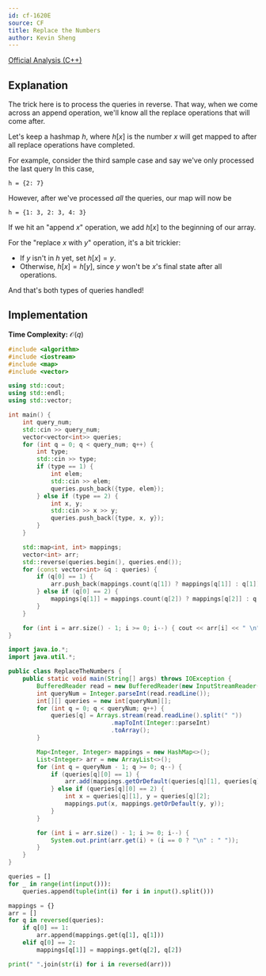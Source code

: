 ```yaml
---
id: cf-1620E
source: CF
title: Replace the Numbers
author: Kevin Sheng
---
```


[Official Analysis (C++)](https://codeforces.com/blog/entry/98061)

## Explanation

The trick here is to process the queries in reverse.
That way, when we come across an append operation,
we'll know all the replace operations that will come after.

Let's keep a hashmap $h$, where $h[x]$ is the number
$x$ will get mapped to after all replace operations have completed.

For example, consider the third sample case
and say we've only processed the last query
In this case,
```
h = {2: 7}
```
However, after we've processed *all* the queries, our map will now be
```
h = {1: 3, 2: 3, 4: 3}
```

If we hit an "append $x$" operation, we add $h[x]$ to the beginning of our array.

For the "replace $x$ with $y$" operation, it's a bit trickier:
* If $y$ isn't in $h$ yet, set $h[x]=y$.
* Otherwise, $h[x]=h[y]$, since $y$ won't be $x$'s final state after all operations.

And that's both types of queries handled!

## Implementation

**Time Complexity:** $\mathcal{O}(q)$

<LanguageSection>
<CPPSection>

```cpp
#include <algorithm>
#include <iostream>
#include <map>
#include <vector>

using std::cout;
using std::endl;
using std::vector;

int main() {
	int query_num;
	std::cin >> query_num;
	vector<vector<int>> queries;
	for (int q = 0; q < query_num; q++) {
		int type;
		std::cin >> type;
		if (type == 1) {
			int elem;
			std::cin >> elem;
			queries.push_back({type, elem});
		} else if (type == 2) {
			int x, y;
			std::cin >> x >> y;
			queries.push_back({type, x, y});
		}
	}

	std::map<int, int> mappings;
	vector<int> arr;
	std::reverse(queries.begin(), queries.end());
	for (const vector<int> &q : queries) {
		if (q[0] == 1) {
			arr.push_back(mappings.count(q[1]) ? mappings[q[1]] : q[1]);
		} else if (q[0] == 2) {
			mappings[q[1]] = mappings.count(q[2]) ? mappings[q[2]] : q[2];
		}
	}

	for (int i = arr.size() - 1; i >= 0; i--) { cout << arr[i] << " \n"[i == 0]; }
}
```

</CPPSection>
<JavaSection>

```java
import java.io.*;
import java.util.*;

public class ReplaceTheNumbers {
	public static void main(String[] args) throws IOException {
		BufferedReader read = new BufferedReader(new InputStreamReader(System.in));
		int queryNum = Integer.parseInt(read.readLine());
		int[][] queries = new int[queryNum][];
		for (int q = 0; q < queryNum; q++) {
			queries[q] = Arrays.stream(read.readLine().split(" "))
			                 .mapToInt(Integer::parseInt)
			                 .toArray();
		}

		Map<Integer, Integer> mappings = new HashMap<>();
		List<Integer> arr = new ArrayList<>();
		for (int q = queryNum - 1; q >= 0; q--) {
			if (queries[q][0] == 1) {
				arr.add(mappings.getOrDefault(queries[q][1], queries[q][1]));
			} else if (queries[q][0] == 2) {
				int x = queries[q][1], y = queries[q][2];
				mappings.put(x, mappings.getOrDefault(y, y));
			}
		}

		for (int i = arr.size() - 1; i >= 0; i--) {
			System.out.print(arr.get(i) + (i == 0 ? "\n" : " "));
		}
	}
}
```

</JavaSection>
<PySection>

```py
queries = []
for _ in range(int(input())):
	queries.append(tuple(int(i) for i in input().split()))

mappings = {}
arr = []
for q in reversed(queries):
	if q[0] == 1:
		arr.append(mappings.get(q[1], q[1]))
	elif q[0] == 2:
		mappings[q[1]] = mappings.get(q[2], q[2])

print(" ".join(str(i) for i in reversed(arr)))
```

</PySection>
</LanguageSection>
